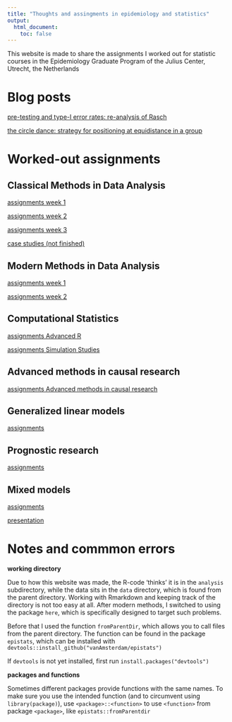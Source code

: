 ```yaml
---
title: "Thoughts and assingments in epidemiology and statistics"
output:
  html_document:
    toc: false
---
```


This website is made to share the assignments I worked out for 
statistic courses in the Epidemiology Graduate Program of the Julius Center, Utrecht, the Netherlands

# Blog posts

[pre-testing and type-I error rates: re-analysis of Rasch](cs_pre_testing_type_I_error.html)

[the circle dance: strategy for positioning at equidistance in a group](circle_dance.html)

# Worked-out assignments

## Classical Methods in Data Analysis

[assignments week 1](c_assignments_week1.html)

[assignments week 2](c_assignments_week2.html)

[assignments week 3](c_assignments_week3.html)

[case studies (not finished)](c_case_studies.html)

## Modern Methods in Data Analysis

[assignments week 1](mm_assignments_week1.html)

[assignments week 2](mm_assignments_week2.html)

## Computational Statistics

[assignments Advanced R](cs_assignments.html)

[assignments Simulation Studies](cs_assignments_sim.html)

## Advanced methods in causal research

[assignments Advanced methods in causal research](acr_assignments.html)

## Generalized linear models

[assignments](glm_assignments.html)

## Prognostic research

[assignments](pr_assignments.html)

## Mixed models

[assignments](mim_assignments.html)

[presentation](mim_presentation_lc.html)

# Notes and commmon errors

**working directory**

Due to how this website was made, the R-code 'thinks' it is in the `analysis` 
subdirectory, while the data sits in the `data` directory, which is found from 
the parent directory. Working with Rmarkdown and keeping track of the 
directory is not too easy at all. After modern methods, I switched to using
the package `here`, which is specifically designed to target such problems.

Before that I used the function `fromParentDir`, which allows you to call files from 
the parent directory. The function can be found in the package `epistats`, 
which can be installed with `devtools::install_github("vanAmsterdam/epistats")`

If `devtools` is not yet installed, first run `install.packages("devtools")`


**packages and functions**

Sometimes different packages provide functions with the same names. 
To make sure you use the intended function 
(and to circumvent using `library(package)`), use `<package>::<function>` 
to use `<function>` from package `<package>`, like `epistats::fromParentdir`
